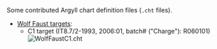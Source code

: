 Some contributed Argyll chart definition files (<code>.cht</code> files).

* [http://www.targets.coloraid.de/ Wolf Faust targets]:
** C1 target (IT8.7/2-1993, 2006:01, batch# ("Charge"): R060101)<br />[[Image:WolfFaustC1.cht]]